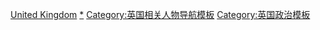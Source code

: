 [[Category:各国政治人物导航模板|United Kingdom]]
[[Category:英国政治人物|*]]
[[Category:英国相关人物导航模板|Category:英国相关人物导航模板]]
[[Category:英国政治模板|Category:英国政治模板]]
